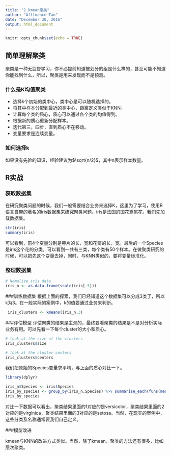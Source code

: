 ```yaml
---
title: "2.kmean聚类"
author: "Affluence Tan"
date: "December 30, 2016"
output: html_document
---
```


```r
knitr::opts_chunk$set(echo = TRUE)
```

## 简单理解聚类

聚类是一种无监督学习，你不必提前知道被划分的组是什么样的，甚至可能不知道你能找到什么，所以，聚类是用来发现而不是预测。

### 什么是K均值聚类

* 选择k个初始的类中心，类中心是可以随机选择的。
* 将其中样本分配到最近的类中心，距离定义类似于KNN。
* 计算每个类的质心，质心可以通过各个类的均值得到。
* 根据新的质心重新分配样本。
* 迭代第三，四步，直到质心不在移动。
* 变量要求是连续变量。

### 如何选择k

如果没有先验的知识，经验建议为$\sqrt{n/2}$，其中n表示样本数量。

## R实战

### 获取数据集

在研究聚类问题的时候，我们一般需要结合业务来选择K，这里为了学习，使用R语言自带的著名的iris数据集来研究聚类问题。iris是法国的国花鸢尾花，我们先加载数据集。
```r
str(iris)
summary(iris)
```
可以看到，前4个变量分别是萼片的长，宽和花瓣的长，宽。最后的一个Species是iris这个花的分类，可以看到一共有三类，每个类有50个样本。在做聚类研究的时候，可以把先这个变量去掉，同时，与KNN类似的，要将变量标准化。

### 整理数据集
```r
# Nomalize iris data
iris_n <- as.data.frame(scale(iris[-5]))
```

###训练数据集
根据上面的探索，我们已经知道这个数据集可以分成3类了，所以k为3。在一般实际的案例中，k的值要通过业务来判断。
```r
 iris_clusters <- kmeans(iris_n,3)
```

###评估模型
评估聚类的结果是主观的，最终要看聚类的结果是不是对分析实际业务有用。可以先看一下每个cluster的大小和质心。
```r
# look at the size of the clusters
iris_clusters$size

# look at the cluster centers
iris_clusters$centers
```
我们把原始的Species变量求平均，与上面的质心对比一下。
```r
library(dplyr)
```
```r
iris_n$Species <- iris$Species
iris_by_species <- group_by(iris_n,Species) %>% summarise_each(funs(mean(.)))
iris_by_species
```
对比一下数据可以看出，聚类结果里面的1对应的是versicolor，聚类结果里面的2对应的是virginica，聚类结果里面的3对应的是setosa。当然，在现实的案例中，这些分类及名称通常要我们自己定义。

###模型改进

kmean与KNN的改进方式类似。当然，除了kmean，聚类的方法还有很多，比如层次聚类。


